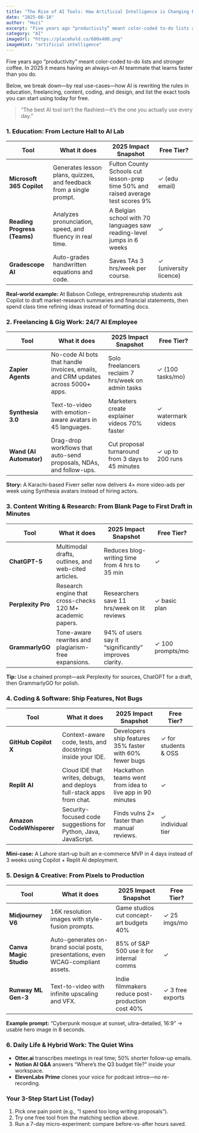 ```yaml
---
title: "The Rise of AI Tools: How Artificial Intelligence is Changing Productivity in 2025"
date: "2025-08-18"
author: "Huzi"
excerpt: "Five years ago “productivity” meant color-coded to-do lists and stronger coffee. In 2025 it means having an always-on AI teammate that learns faster than you do."
category: "AI"
imageUrl: "https://placehold.co/600x400.png"
imageHint: "artificial intelligence"
---
```


Five years ago “productivity” meant color-coded to-do lists and stronger coffee. In 2025 it means having an always-on AI teammate that learns faster than you do.

Below, we break down—by real use-cases—how AI is rewriting the rules in education, freelancing, content, coding, and design, and list the exact tools you can start using today for free.

> “The best AI tool isn’t the flashiest—it’s the one you actually use every day.”

### 1. Education: From Lecture Hall to AI Lab

| Tool                      | What it does                                                        | 2025 Impact Snapshot                                                         | Free Tier?          |
| ------------------------- | ------------------------------------------------------------------- | ---------------------------------------------------------------------------- | ------------------- |
| **Microsoft 365 Copilot** | Generates lesson plans, quizzes, and feedback from a single prompt. | Fulton County Schools cut lesson-prep time 50% and raised average test scores 9% | ✓ (edu email)       |
| **Reading Progress (Teams)** | Analyzes pronunciation, speed, and fluency in real time.            | A Belgian school with 70 languages saw reading-level jumps in 6 weeks        | ✓                   |
| **Gradescope AI**         | Auto-grades handwritten equations and code.                         | Saves TAs 3 hrs/week per course.                                             | ✓ (university licence) |

**Real-world example:** At Babson College, entrepreneurship students ask Copilot to draft market-research summaries and financial statements, then spend class time refining ideas instead of formatting docs.

### 2. Freelancing & Gig Work: 24/7 AI Employee

| Tool                 | What it does                                                               | 2025 Impact Snapshot                                   | Free Tier?         |
| -------------------- | -------------------------------------------------------------------------- | ------------------------------------------------------ | ------------------ |
| **Zapier Agents**    | No-code AI bots that handle invoices, emails, and CRM updates across 5000+ apps. | Solo freelancers reclaim 7 hrs/week on admin tasks     | ✓ (100 tasks/mo)   |
| **Synthesia 3.0**    | Text-to-video with emotion-aware avatars in 45 languages.                  | Marketers create explainer videos 70% faster         | ✓ watermark videos |
| **Wand (AI Automator)** | Drag-drop workflows that auto-send proposals, NDAs, and follow-ups.     | Cut proposal turnaround from 3 days to 45 minutes | ✓ up to 200 runs   |

**Story:** A Karachi-based Fiverr seller now delivers 4× more video-ads per week using Synthesia avatars instead of hiring actors.

### 3. Content Writing & Research: From Blank Page to First Draft in Minutes

| Tool             | What it does                                             | 2025 Impact Snapshot                             | Free Tier?         |
| ---------------- | -------------------------------------------------------- | ------------------------------------------------ | ------------------ |
| **ChatGPT-5**    | Multimodal drafts, outlines, and web-cited articles.     | Reduces blog-writing time from 4 hrs to 35 min   | ✓                  |
| **Perplexity Pro** | Research engine that cross-checks 120 M+ academic papers. | Researchers save 11 hrs/week on lit reviews    | ✓ basic plan       |
| **GrammarlyGO**  | Tone-aware rewrites and plagiarism-free expansions.      | 94% of users say it “significantly” improves clarity. | ✓ 100 prompts/mo   |

**Tip:** Use a chained prompt—ask Perplexity for sources, ChatGPT for a draft, then GrammarlyGO for polish.

### 4. Coding & Software: Ship Features, Not Bugs

| Tool                      | What it does                                                          | 2025 Impact Snapshot                                         | Free Tier?            |
| ------------------------- | --------------------------------------------------------------------- | ------------------------------------------------------------ | --------------------- |
| **GitHub Copilot X**      | Context-aware code, tests, and docstrings inside your IDE.            | Developers ship features 35% faster with 60% fewer bugs    | ✓ for students & OSS  |
| **Replit AI**             | Cloud IDE that writes, debugs, and deploys full-stack apps from chat. | Hackathon teams went from idea to live app in 90 minutes   | ✓                     |
| **Amazon CodeWhisperer**  | Security-focused code suggestions for Python, Java, JavaScript.       | Finds vulns 2× faster than manual reviews.                 | ✓ individual tier     |

**Mini-case:** A Lahore start-up built an e-commerce MVP in 4 days instead of 3 weeks using Copilot + Replit AI deployment.

### 5. Design & Creative: From Pixels to Production

| Tool                  | What it does                                                                  | 2025 Impact Snapshot                             | Free Tier?       |
| --------------------- | ----------------------------------------------------------------------------- | ------------------------------------------------ | ---------------- |
| **Midjourney V6**     | 16K resolution images with style-fusion prompts.                              | Game studios cut concept-art budgets 40%       | ✓ 25 imgs/mo     |
| **Canva Magic Studio**| Auto-generates on-brand social posts, presentations, even WCAG-compliant assets. | 85% of S&P 500 use it for internal comms         | ✓                |
| **Runway ML Gen-3**   | Text-to-video with infinite upscaling and VFX.                                | Indie filmmakers reduce post-production cost 40% | ✓ 3 free exports |

**Example prompt:** “Cyberpunk mosque at sunset, ultra-detailed, 16:9” → usable hero image in 8 seconds.

### 6. Daily Life & Hybrid Work: The Quiet Wins

- **Otter.ai** transcribes meetings in real time; 50% shorter follow-up emails.
- **Notion AI Q&A** answers “Where’s the Q3 budget file?” inside your workspace.
- **ElevenLabs Prime** clones your voice for podcast intros—no re-recording.

### Your 3-Step Start List (Today)

1. Pick one pain point (e.g., “I spend too long writing proposals”).
2. Try one free tool from the matching section above.
3. Run a 7-day micro-experiment: compare before-vs-after hours saved.
